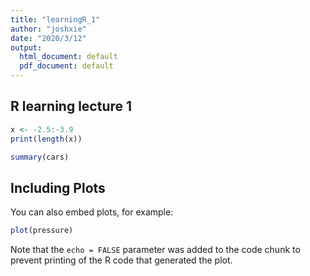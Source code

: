```yaml
---
title: "learningR_1"
author: "joshxie"
date: "2020/3/12"
output:
  html_document: default
  pdf_document: default
---
```

## R learning lecture 1
```r
x <- -2.5:-3.9
print(length(x))
```






```r
summary(cars)
```

## Including Plots

You can also embed plots, for example:

```r
plot(pressure)
```

Note that the `echo = FALSE` parameter was added to the code chunk to prevent printing of the R code that generated the plot.
